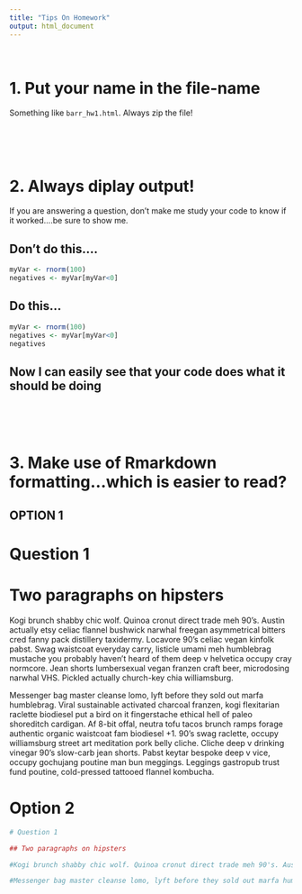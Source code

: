 ```yaml
---
title: "Tips On Homework"
output: html_document
---
```


<br>

# 1. Put your name in the file-name

Something like `barr_hw1.html`. Always zip the file!

<br><br><br>

# 2. Always diplay output!

If you are answering a question, don't make me study your code to know if it worked....be sure to show me. 

## Don't do this....

```r
myVar <- rnorm(100)
negatives <- myVar[myVar<0]
```

## Do this...

```r
myVar <- rnorm(100)
negatives <- myVar[myVar<0]
negatives
```

## Now I can easily see that your code does what it should be doing

<br><br><br>

# 3. Make use of Rmarkdown formatting...which is easier to read?

## OPTION 1

# Question 1 

# Two paragraphs on hipsters

Kogi brunch shabby chic wolf. Quinoa cronut direct trade meh 90's. Austin actually etsy celiac flannel bushwick narwhal freegan asymmetrical bitters cred fanny pack distillery taxidermy. Locavore 90's celiac vegan kinfolk pabst. Swag waistcoat everyday carry, listicle umami meh humblebrag mustache you probably haven't heard of them deep v helvetica occupy cray normcore. Jean shorts lumbersexual vegan franzen craft beer, microdosing narwhal VHS. Pickled actually church-key chia williamsburg.

Messenger bag master cleanse lomo, lyft before they sold out marfa humblebrag. Viral sustainable activated charcoal franzen, kogi flexitarian raclette biodiesel put a bird on it fingerstache ethical hell of paleo shoreditch cardigan. Af 8-bit offal, neutra tofu tacos brunch ramps forage authentic organic waistcoat fam biodiesel +1. 90's swag raclette, occupy williamsburg street art meditation pork belly cliche. Cliche deep v drinking vinegar 90's slow-carb jean shorts. Pabst keytar bespoke deep v vice, occupy gochujang poutine man bun meggings. Leggings gastropub trust fund poutine, cold-pressed tattooed flannel kombucha.

# Option 2 

```r

# Question 1

## Two paragraphs on hipsters

#Kogi brunch shabby chic wolf. Quinoa cronut direct trade meh 90's. Austin actually etsy celiac flannel bushwick narwhal freegan asymmetrical bitters cred fanny pack distillery taxidermy. Locavore 90's celiac vegan kinfolk pabst. Swag waistcoat everyday carry, listicle umami meh humblebrag mustache you probably haven't heard of them deep v helvetica occupy cray normcore. Jean shorts lumbersexual vegan franzen craft beer, microdosing narwhal VHS. Pickled actually church-key chia williamsburg.

#Messenger bag master cleanse lomo, lyft before they sold out marfa humblebrag. Viral sustainable activated charcoal franzen, kogi flexitarian raclette biodiesel put a bird on it fingerstache ethical hell of paleo shoreditch cardigan. Af 8-bit offal, neutra tofu tacos brunch ramps forage authentic organic waistcoat fam biodiesel +1. 90's swag raclette, occupy williamsburg street art meditation pork belly cliche. Cliche deep v drinking vinegar 90's slow-carb jean shorts. Pabst keytar bespoke deep v vice, occupy gochujang poutine man bun meggings. Leggings gastropub trust fund poutine, cold-pressed tattooed flannel kombucha.
```